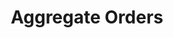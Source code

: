 ---
title: 'Aggregate Orders'
api: 'GET https://app.xylex.ai/api/aggregate-orders?importHash=123'
---